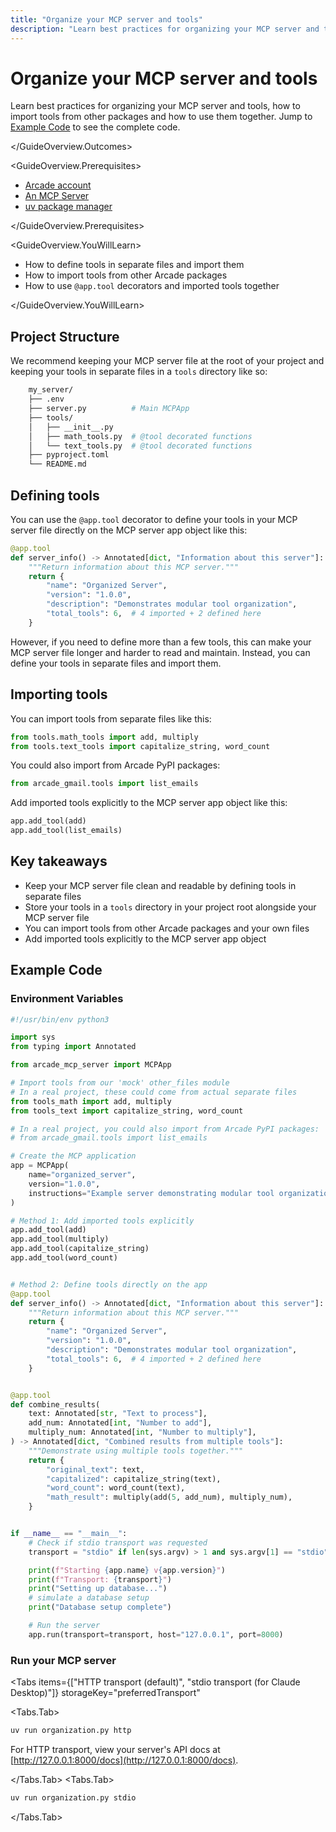 ```yaml
---
title: "Organize your MCP server and tools"
description: "Learn best practices for organizing your MCP server and tools, how to import tools from other packages and how to use them together."
---
```



# Organize your MCP server and tools

<GuideOverview>
<GuideOverview.Outcomes>

Learn best practices for organizing your MCP server and tools, how to import tools from other packages and how to use them together. Jump to [Example Code](#example-code) to see the complete code.

</GuideOverview.Outcomes>

<GuideOverview.Prerequisites>

- [Arcade account](https://api.arcade.dev/signup)
- [An MCP Server](/home/build-tools/create-a-mcp-server)
- [uv package manager](https://docs.astral.sh/uv/getting-started/installation/)

</GuideOverview.Prerequisites>

<GuideOverview.YouWillLearn>

- How to define tools in separate files and import them
- How to import tools from other Arcade packages
- How to use `@app.tool` decorators and imported tools together

</GuideOverview.YouWillLearn>
</GuideOverview>

## Project Structure

We recommend keeping your MCP server file at the root of your project and keeping your tools in separate files in a `tools` directory like so:

```bash
    my_server/
    ├── .env
    ├── server.py          # Main MCPApp
    ├── tools/
    │   ├── __init__.py
    │   ├── math_tools.py  # @tool decorated functions
    │   └── text_tools.py  # @tool decorated functions
    ├── pyproject.toml
    └── README.md
```

## Defining tools

You can use the `@app.tool` decorator to define your tools in your MCP server file directly on the MCP server app object like this:

```python filename="server.py"
@app.tool
def server_info() -> Annotated[dict, "Information about this server"]:
    """Return information about this MCP server."""
    return {
        "name": "Organized Server",
        "version": "1.0.0",
        "description": "Demonstrates modular tool organization",
        "total_tools": 6,  # 4 imported + 2 defined here
    }
```

However, if you need to define more than a few tools, this can make your MCP server file longer and harder to read and maintain. Instead, you can define your tools in separate files and import them.

## Importing tools

You can import tools from separate files like this:

```python filename="server.py"
from tools.math_tools import add, multiply
from tools.text_tools import capitalize_string, word_count
```

You could also import from Arcade PyPI packages:

```python filename="server.py"
from arcade_gmail.tools import list_emails
```

Add imported tools explicitly to the MCP server app object like this:

```python filename="server.py"
app.add_tool(add)
app.add_tool(list_emails)
```

## Key takeaways

- Keep your MCP server file clean and readable by defining tools in separate files
- Store your tools in a `tools` directory in your project root alongside your MCP server file
- You can import tools from other Arcade packages and your own files
- Add imported tools explicitly to the MCP server app object

## Example Code

### Environment Variables

```python filename="server.py"
#!/usr/bin/env python3

import sys
from typing import Annotated

from arcade_mcp_server import MCPApp

# Import tools from our 'mock' other_files module
# In a real project, these could come from actual separate files
from tools_math import add, multiply
from tools_text import capitalize_string, word_count

# In a real project, you could also import from Arcade PyPI packages:
# from arcade_gmail.tools import list_emails

# Create the MCP application
app = MCPApp(
    name="organized_server",
    version="1.0.0",
    instructions="Example server demonstrating modular tool organization",
)

# Method 1: Add imported tools explicitly
app.add_tool(add)
app.add_tool(multiply)
app.add_tool(capitalize_string)
app.add_tool(word_count)


# Method 2: Define tools directly on the app
@app.tool
def server_info() -> Annotated[dict, "Information about this server"]:
    """Return information about this MCP server."""
    return {
        "name": "Organized Server",
        "version": "1.0.0",
        "description": "Demonstrates modular tool organization",
        "total_tools": 6,  # 4 imported + 2 defined here
    }


@app.tool
def combine_results(
    text: Annotated[str, "Text to process"],
    add_num: Annotated[int, "Number to add"],
    multiply_num: Annotated[int, "Number to multiply"],
) -> Annotated[dict, "Combined results from multiple tools"]:
    """Demonstrate using multiple tools together."""
    return {
        "original_text": text,
        "capitalized": capitalize_string(text),
        "word_count": word_count(text),
        "math_result": multiply(add(5, add_num), multiply_num),
    }


if __name__ == "__main__":
    # Check if stdio transport was requested
    transport = "stdio" if len(sys.argv) > 1 and sys.argv[1] == "stdio" else "http"

    print(f"Starting {app.name} v{app.version}")
    print(f"Transport: {transport}")
    print("Setting up database...")
    # simulate a database setup
    print("Database setup complete")

    # Run the server
    app.run(transport=transport, host="127.0.0.1", port=8000)
```

### Run your MCP server

<Tabs
  items={["HTTP transport (default)", "stdio transport (for Claude Desktop)"]}
  storageKey="preferredTransport"
>
  <Tabs.Tab>

```bash
uv run organization.py http
```

For HTTP transport, view your server's API docs at [http://127.0.0.1:8000/docs](http://127.0.0.1:8000/docs).

</Tabs.Tab>
<Tabs.Tab>

```bash
uv run organization.py stdio
```

</Tabs.Tab>

</Tabs>
